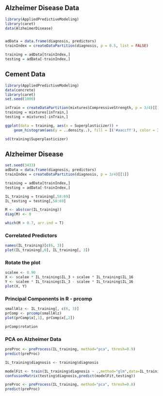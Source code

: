 

## Alzheimer Disease Data

```r
library(AppliedPredictiveModeling)
library(caret)
data(AlzheimerDisease)


adData = data.frame(diagnosis, predictors)
trainIndex = createDataPartition(diagnosis, p = 0.5, list = FALSE)

training = adData[trainIndex,]
testing = adData[-trainIndex,]

```

## Cement Data

```r
library(AppliedPredictiveModeling)
data(concrete)
library(caret)
set.seed(1000)

inTrain = createDataPartition(mixtures$CompressiveStrength, p = 3/4)[[1]]
training = mixtures[inTrain,]
testing = mixtures[-inTrain,]

ggplot(data = training, aes(x = Superplasticizer)) + 
    geom_histogram(aes(y = ..density..), fill = I('#aaccff'), color = I('blue')) 

sd(training$Superplasticizer)

```

## Alzheimer Disease

```r
set.seed(3433)
adData = data.frame(diagnosis, predictors)
trainIndex = createDataPartition(diagnosis, p = 3/4)[[1]]

training = adData[trainIndex,]
testing = adData[-trainIndex,]

IL_training = training[,58:69]
IL_testing = testing[,58:69]

M <- abs(cor(IL_training))
diag(M) <- 0

which(M > 0.7, arr.ind = T)


```

### Correlated Predictors

```r
names(IL_training)[c(6, 3)]
plot(IL_training[,6], IL_training[, 3])
```

### Rotate the plot

```r

scalee <- 0.90
X <- scalee * IL_training$IL_3 + scalee * IL_training$IL_16
Y <- scalee * IL_training$IL_3 - scalee * IL_training$IL_16
plot(X, Y)
```

### Principal Components in R - prcomp

```r
smallAlz <- IL_training[, c(6, 3)]
prComp <- prcomp(smallAlz)
plot(prComp$x[,1], prComp$x[,2])

prComp$rotation
```

### PCA on Alzheimer Data

```r
preProc <- preProcess(IL_training, method="pca", thresh=0.9)
predict(preProc)
```


```r


IL_training$diagnosis <- training$diagnosis

modelFit <- train(IL_training$diagnosis ~ .,method="glm",data=IL_training)
confusionMatrix(testing$diagnosis,predict(modelFit,testing))

preProc <- preProcess(IL_training, method="pca", thresh=0.8)
predict(preProc)
```




